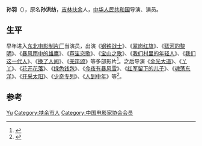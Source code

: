 '''孙羽'''（{{bd|1934年||2014年|2月19日|catIdx=Sun}}），原名'''孙洪纺'''，[[吉林省|吉林]][[扶余县|扶余]]人，[[中华人民共和国|中华人民共和国]]导演、演员。

== 生平 ==
早年进入[[东北电影制片厂|东北电影制片厂]]当演员，出演《[[钢铁战士|钢铁战士]]》、《[[翠岗红旗|翠岗红旗]]》、《[[猛河的黎明|猛河的黎明]]》、《[[暴风雨中的雄鹰|暴风雨中的雄鹰]]》、《[[芦笙恋歌|芦笙恋歌]]》、《[[宝山之歌|宝山之歌]]》、《[[我们村里的年轻人|我们村里的年轻人]]》、《[[我们这一代人|我们这一代人]]》、《[[换了人间|换了人间]]》、《[[羌笛颂|羌笛颂]]》等多部影片<ref>{{cite news|title=著名电影艺术家孙羽去世 曾导《人到中年》|url=http://news.china.com.cn/rollnews/ent/live/2014-02/20/content_25005695.htm|accessdate=2014-02-20|newspaper=中华网|archive-date=2014-02-25|archive-url=https://web.archive.org/web/20140225094836/http://news.china.com.cn/rollnews/ent/live/2014-02/20/content_25005695.htm|dead-url=no}}</ref>。之后导演《[[金光大道|金光大道]]》、《[[丫丫|丫丫]]》、《[[花开花落|花开花落]]》、《[[绿色钱包|绿色钱包]]》、《[[今夜有暴风雪|今夜有暴风雪]]》、《[[红军留下的儿子|红军留下的儿子]]》、《[[魂荡东洋|魂荡东洋]]》、《[[开采太阳|开采太阳]]》、《[[少奇专列|少奇专列]]》、《[[人到中年|人到中年]]》等<ref>{{cite news|title=电影艺术家孙羽逝世 导演作品曾获邓小平夸奖|url=http://ent.qq.com/a/20140220/006585.htm|accessdate=2014-02-20|newspaper=腾讯|archive-date=2019-06-13|archive-url=https://web.archive.org/web/20190613162039/https://ent.qq.com/a/20140220/006585.htm|dead-url=no}}</ref>。

== 参考 ==
{{Reflist}}

{{中国电影金凤凰奖}}
{{中国电影家协会第五届理事会}}

{{Authority control}}
{{DEFAULTSORT:Sun孙}}
[[Category:孙姓|Yu]]
[[Category:扶余市人|Category:扶余市人]]
[[Category:中国电影家协会会员|Category:中国电影家协会会员]]
